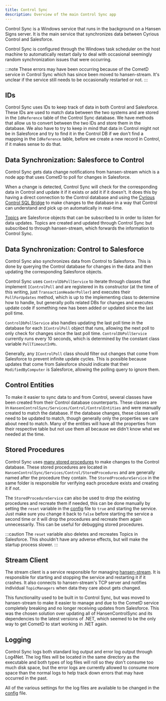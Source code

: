 ```yaml
---
title: Control Sync
description: Overview of the main Control Sync app
---
```


Control Sync is a Windows service that runs in the background on a Hansen Signs server. It is the main service that synchronizes
data between Cyrious Control and Salesforce.

Control Sync is configured through the Windows task scheduler on the host machine to automatically
restart daily to deal with occasional seemingly random synchronization issues that were occurring.

:::note
These errors may have been occurring because of the CometD service in Control Sync which has since been moved to hansen-stream.
It's unclear if the service still needs to be occasionally restarted or not.
:::

## IDs
Control Sync uses IDs to keep track of data in both Control and Salesforce. These IDs are used to match data between the two
systems and are stored in the `IdReference` table of the Control Sync database. We have methods that allow us to convert
between the two IDs and store them in the database. We also have to try to keep in mind that data in Control might not
be in Salesforce and try to find it in the Control DB if we don't find a mapping in the `IdReference` table, before we
create a new record in Control, if it makes sense to do that.

## Data Synchronization: Salesforce to Control
Control Sync gets data change notifications from hansen-stream which is a node app that uses CometD to poll for changes
in Salesforce.

When a change is detected, Control Sync will check for the corresponding data in Control and update it
if it exists or add it if it doesn't. It does this by having a direct connection to the Control database and using the
<a href="http://control.cyriouswiki.com/SQL+Bridge" target="_blank">Cyrious Control SQL Bridge</a> to make changes to the database in a way that
Control can understand and pick up on automatically in real-time.

[Topics](/control-sync/topics/) are Salesforce objects that can be subscribed to in order to listen for data updates. Topics
are created and updated through Control Sync but subscribed to through hansen-stream, which forwards the information to
Control Sync.


## Data Synchronization: Control to Salesforce
Control Sync also synchronizes data from Control to Salesforce. This is done by querying the Control database for
changes in the data and then updating the corresponding Salesforce objects.

Control Sync uses `ControlDbPollService` to iterate through classes that implement `IControlPoll` and are registered in
its constructor (at the time of this writing, just `TransactionHeaderPoller`) and executes their `PollForUpdates` method,
which is up to the implementing class to determine how to handle, but generally polls related DBs for changes and executes
update code if something new has been added or updated since the last poll time.

`ControlDbPollService` also handles updating the last poll time in the database for each `IControlPoll` object that runs,
allowing the next poll to only check for changes since the last poll time. `ControlDbPollService` currently runs every
10 seconds, which is determined by the constant class variable `PollTimeoutInMs`.

Generally, any `IControlPoll` class should filter out changes that come from Salesforce to prevent infinite update cycles.
This is possible because updates that come from Salesforce should indicate that their `ModifiedByComputer` is Salesforce,
allowing the polling query to ignore them.

## Control Entities
To make it easier to sync data to and from Control, several classes have been created from their Control database counterparts.
These classes are in `HansenControlSync/Services/Control/ControlEntities` and were manually created to match the database. If
the database changes, these classes will need to be updated to match, though generally only the properties we care about need to
match. Many of the entities will have all the properties from their respective table but not use them all because we didn't
know what we needed at the time.

## Stored Procedures
Control Sync uses [many stored procedures](/control-sync/stored-procedures/) to make changes to the Control database. These stored procedures are located in
`HansenControlSync/Services/Control/StoredProcedures` and are generally named after the procedure they contain. The `StoredProcedureService`
in the same folder is responsible for verifying each procedure exists and creating it if not.

The `StoredProcedureService` can also be used to drop the existing procedures and recreate them if needed, this can be
done manually by setting the `reset` variable in the [config](/control-sync/config/) file to `true` and starting the service.
Just make sure you change it back to `false` before starting the service a second time or it will drop the procedures and
recreate them again unnecessarily. This can be useful for debugging stored procedures.

:::caution
The `reset` variable also deletes and recreates Topics in Salesforce. This shouldn't have any adverse effects, but will
make the startup process slower.
:::

## Stream Client
The stream client is a service responsible for managing [hansen-stream](/hansen-stream/architecture/). It is responsible for
starting and stopping the service and restarting it if it crashes. It also connects to hansen-stream's TCP server and notifies
individual `TopicManagers` when data they care about gets changed.

This functionality used to be built in to Control Sync, but was moved to hansen-stream to make it easier to manage and
due to the CometD service completely breaking and no longer receiving updates from Salesforce. This was the chosen solution
over updating all of HansenControlSync and its dependencies to the latest versions of .NET, which seemed to be the only
way to get CometD to start working in .NET again.

## Logging
Control Sync logs both standard log output and error log output through Log4Net. The log files will be located in the same
directory as the executable and both types of log files will roll so they don't consume too much disk space, but the error
logs are currently allowed to consume more space than the normal logs to help track down errors that may have occurred in the past.

All of the various settings for the log files are available to be changed in the [config](/control-sync/config/) file.
